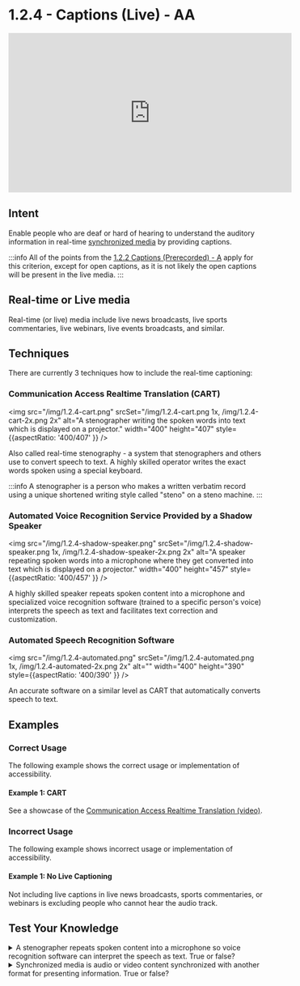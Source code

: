 # 1.2.4 - Captions (Live) - AA

<iframe width="560" height="315" src="https://www.youtube.com/embed/idorGs6NkmM" title="1.2.4 - Captions (Live) - WCAG Documents" frameBorder="0" allow="accelerometer; autoplay; clipboard-write; encrypted-media; gyroscope; picture-in-picture" allowFullscreen></iframe>

## Intent

Enable people who are deaf or hard of hearing to understand the auditory information in real-time [synchronized media](/docs/wcag-documents/glossary-of-terms#synchronized-media) by providing captions.

:::info
All of the points from the [1.2.2 Captions (Prerecorded) - A](./1.2.2-captions-prerecorded.mdx) apply for this criterion, except for open captions, as it is not likely the open captions will be present in the live media.
:::

## Real-time or Live media

Real-time (or live) media include live news broadcasts, live sports commentaries, live webinars, live events broadcasts, and similar.

## Techniques

There are currently 3 techniques how to include the real-time captioning:

### Communication Access Realtime Translation (CART)

<img src="/img/1.2.4-cart.png" srcSet="/img/1.2.4-cart.png 1x, /img/1.2.4-cart-2x.png 2x" alt="A stenographer writing the spoken words into text which is displayed on a projector." width="400" height="407" style={{aspectRatio: '400/407' }} />

Also called real-time stenography - a system that stenographers and others use to convert speech to text. A highly skilled operator writes the exact words spoken using a special keyboard.

:::info
A stenographer is a person who makes a written verbatim record using a unique shortened writing style called "steno" on a steno machine.
:::

### Automated Voice Recognition Service Provided by a Shadow Speaker

<img src="/img/1.2.4-shadow-speaker.png" srcSet="/img/1.2.4-shadow-speaker.png 1x, /img/1.2.4-shadow-speaker-2x.png 2x" alt="A speaker repeating spoken words into a microphone where they get converted into text which is displayed on a projector." width="400" height="457" style={{aspectRatio: '400/457' }} />

A highly skilled speaker repeats spoken content into a microphone and specialized voice recognition software (trained to a specific person's voice) interprets the speech as text and facilitates text correction and customization.

### Automated Speech Recognition Software

<img src="/img/1.2.4-automated.png" srcSet="/img/1.2.4-automated.png 1x, /img/1.2.4-automated-2x.png 2x" alt="" width="400" height="390" style={{aspectRatio: '400/390' }} />

An accurate software on a similar level as CART that automatically converts speech to text.

## Examples

### Correct Usage

The following example shows the correct usage or implementation of accessibility.

#### Example 1: CART

See a showcase of the [Communication Access Realtime Translation (video)](https://www.youtube.com/watch?v=-7koiXCgECc).

### Incorrect Usage

The following example shows incorrect usage or implementation of accessibility.

#### Example 1: No Live Captioning

Not including live captions in live news broadcasts, sports commentaries, or webinars is excluding people who cannot hear the audio track.

## Test Your Knowledge

<details>
	<summary><span>A stenographer repeats spoken content into a microphone so voice recognition software can interpret the speech as text. True or false?</span></summary>
  False - a stenographer writes, whereas a shadow speaker speaks.
</details>

<details>
  <summary><span>Synchronized media is audio or video content synchronized with another format for presenting information. True or false?</span></summary>
  True - no catch here.
</details>
